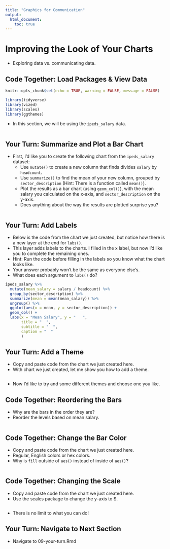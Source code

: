```yaml
---
title: "Graphics for Communication"
output:
  html_document:
    toc: true
---
```


# Improving the Look of Your Charts

- Exploring data vs. communicating data.

## Code Together: Load Packages & View Data


```r
knitr::opts_chunk$set(echo = TRUE, warning = FALSE, message = FALSE)

library(tidyverse)
library(vized)
library(scales)
library(ggthemes)

```

- In this section, we will be using the `ipeds_salary` data.

```r


```


## Your Turn: Summarize and Plot a Bar Chart

- First, I'd like you to create the following chart from the `ipeds_salary` dataset:
    - Use `mutate()` to create a new column that finds divides `salary` by `headcount`.
    - Use `summarize()` to find the mean of your new column, grouped by `sector_description` (Hint: There is a function called `mean()`).
    - Plot the results as a bar chart (using `geom_col()`), with the mean salary you calculated on the x-axis, and `sector_description` on the y-axis.
    - Does anything about the way the results are plotted surprise you?

```r


```

## Your Turn: Add Labels

- Below is the code from the chart we just created, but notice how there is a new layer at the end for `labs()`.
- This layer adds labels to the charts. I filled in the x label, but now I'd like you to complete the remaining ones. 
- Hint: Run the code before filling in the labels so you know what the chart looks like.
- Your answer probably won't be the same as everyone else's.
- What does each argument to `labs()`  do?

```r

ipeds_salary %>% 
  mutate(mean_salary = salary / headcount) %>% 
  group_by(sector_description) %>% 
  summarize(mean = mean(mean_salary)) %>% 
  ungroup() %>% 
  ggplot(aes(x = mean, y = sector_description)) +
  geom_col() +
  labs(x = "Mean Salary", y = "   ", 
       title = "  ",
       subtitle = "  ",
       caption = "  "
       )


```

## Your Turn: Add a Theme

- Copy and paste code from the chart we just created here.
- With chart we just created, let me show you how to add a theme.

```r


```

- Now I'd like to try and some different themes and choose one you like.

## Code Together: Reordering the Bars

- Why are the bars in the order they are?
- Reorder the levels based on mean salary.

```r


```

## Code Together: Change the Bar Color

- Copy and paste code from the chart we just created here.
- Regular, English colors or hex colors.
- Why is `fill` outside of `aes()` instead of inside of `aes()`?

```r



```

## Code Together: Changing the Scale

- Copy and paste code from the chart we just created here.
- Use the scales package to change the y-axis to $.

```r


```

- There is no limit to what you can do!

## Your Turn: Navigate to Next Section

- Navigate to 09-your-turn.Rmd


